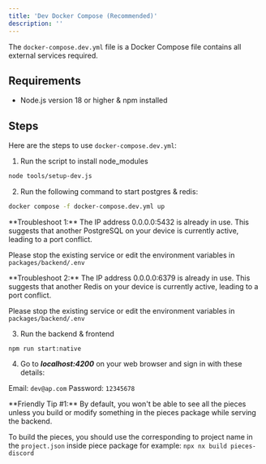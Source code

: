 ```yaml
---
title: 'Dev Docker Compose (Recommended)'
description: ''
---
```


The `docker-compose.dev.yml` file is a Docker Compose file contains all external services required.

## Requirements
- Node.js version 18 or higher & npm installed

## Steps

Here are the steps to use `docker-compose.dev.yml`:

1. Run the script to install node_modules 
```bash
node tools/setup-dev.js
```

2. Run the following command to start postgres & redis:

```bash
docker compose -f docker-compose.dev.yml up
```

<Warning>
**Troubleshoot 1:**
The IP address 0.0.0.0:5432 is already in use. This suggests that another PostgreSQL on your device is currently active, leading to a port conflict.

Please stop the existing service or edit the environment variables in `packages/backend/.env`
</Warning>

<Warning>
**Troubleshoot 2:**
The IP address 0.0.0.0:6379 is already in use. This suggests that another Redis on your device is currently active, leading to a port conflict.

Please stop the existing service or edit the environment variables in `packages/backend/.env`
</Warning>

3. Run the backend & frontend
```
npm run start:native
```

4. Go to ***localhost:4200*** on your web browser and sign in with these details:

Email: `dev@ap.com`
Password: `12345678`

<Tip>
**Friendly Tip #1:**
By default, you won't be able to see all the pieces unless you build or modify something in the pieces package while serving the backend. 

To build the pieces, you should use the corresponding to project name in the `project.json` inside piece package for example:
`npx nx build pieces-discord`
</Tip>